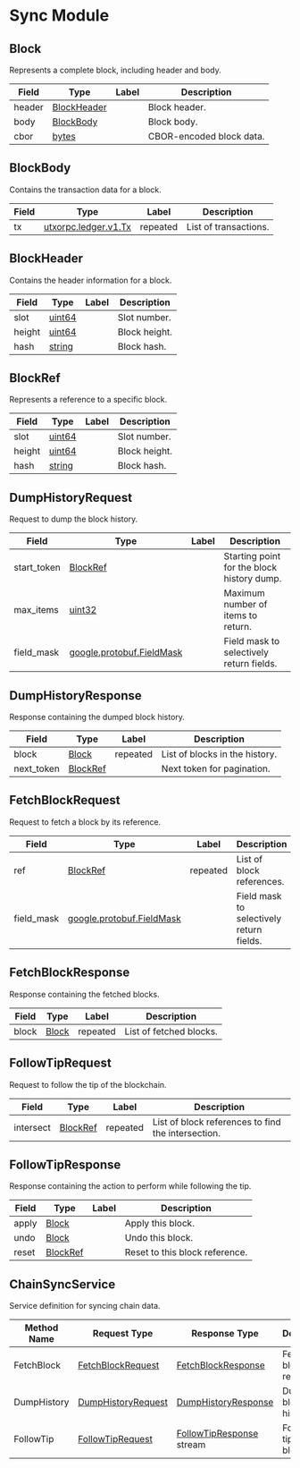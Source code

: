 # Sync Module

## Block

Represents a complete block, including header and body.

| Field  | Type                                        | Label | Description              |
| ------ | ------------------------------------------- | ----- | ------------------------ |
| header | [BlockHeader](#utxorpc-sync-v1-BlockHeader) |       | Block header.            |
| body   | [BlockBody](#utxorpc-sync-v1-BlockBody)     |       | Block body.              |
| cbor   | [bytes](#bytes)                             |       | CBOR-encoded block data. |

<a name="utxorpc-sync-v1-BlockBody"></a>

## BlockBody

Contains the transaction data for a block.

| Field | Type                                          | Label    | Description           |
| ----- | --------------------------------------------- | -------- | --------------------- |
| tx    | [utxorpc.ledger.v1.Tx](#utxorpc-ledger-v1-Tx) | repeated | List of transactions. |

<a name="utxorpc-sync-v1-BlockHeader"></a>

## BlockHeader

Contains the header information for a block.

| Field  | Type              | Label | Description   |
| ------ | ----------------- | ----- | ------------- |
| slot   | [uint64](#uint64) |       | Slot number.  |
| height | [uint64](#uint64) |       | Block height. |
| hash   | [string](#string) |       | Block hash.   |

<a name="utxorpc-sync-v1-BlockRef"></a>

## BlockRef

Represents a reference to a specific block.

| Field  | Type              | Label | Description   |
| ------ | ----------------- | ----- | ------------- |
| slot   | [uint64](#uint64) |       | Slot number.  |
| height | [uint64](#uint64) |       | Block height. |
| hash   | [string](#string) |       | Block hash.   |

<a name="utxorpc-sync-v1-DumpHistoryRequest"></a>

## DumpHistoryRequest

Request to dump the block history.

| Field       | Type                                                    | Label | Description                                |
| ----------- | ------------------------------------------------------- | ----- | ------------------------------------------ |
| start_token | [BlockRef](#utxorpc-sync-v1-BlockRef)                   |       | Starting point for the block history dump. |
| max_items   | [uint32](#uint32)                                       |       | Maximum number of items to return.         |
| field_mask  | [google.protobuf.FieldMask](#google-protobuf-FieldMask) |       | Field mask to selectively return fields.   |

<a name="utxorpc-sync-v1-DumpHistoryResponse"></a>

## DumpHistoryResponse

Response containing the dumped block history.

| Field      | Type                                  | Label    | Description                    |
| ---------- | ------------------------------------- | -------- | ------------------------------ |
| block      | [Block](#utxorpc-sync-v1-Block)       | repeated | List of blocks in the history. |
| next_token | [BlockRef](#utxorpc-sync-v1-BlockRef) |          | Next token for pagination.     |

<a name="utxorpc-sync-v1-FetchBlockRequest"></a>

## FetchBlockRequest

Request to fetch a block by its reference.

| Field      | Type                                                    | Label    | Description                              |
| ---------- | ------------------------------------------------------- | -------- | ---------------------------------------- |
| ref        | [BlockRef](#utxorpc-sync-v1-BlockRef)                   | repeated | List of block references.                |
| field_mask | [google.protobuf.FieldMask](#google-protobuf-FieldMask) |          | Field mask to selectively return fields. |

<a name="utxorpc-sync-v1-FetchBlockResponse"></a>

## FetchBlockResponse

Response containing the fetched blocks.

| Field | Type                            | Label    | Description             |
| ----- | ------------------------------- | -------- | ----------------------- |
| block | [Block](#utxorpc-sync-v1-Block) | repeated | List of fetched blocks. |

<a name="utxorpc-sync-v1-FollowTipRequest"></a>

## FollowTipRequest

Request to follow the tip of the blockchain.

| Field     | Type                                  | Label    | Description                                        |
| --------- | ------------------------------------- | -------- | -------------------------------------------------- |
| intersect | [BlockRef](#utxorpc-sync-v1-BlockRef) | repeated | List of block references to find the intersection. |

<a name="utxorpc-sync-v1-FollowTipResponse"></a>

## FollowTipResponse

Response containing the action to perform while following the tip.

| Field | Type                                  | Label | Description                    |
| ----- | ------------------------------------- | ----- | ------------------------------ |
| apply | [Block](#utxorpc-sync-v1-Block)       |       | Apply this block.              |
| undo  | [Block](#utxorpc-sync-v1-Block)       |       | Undo this block.               |
| reset | [BlockRef](#utxorpc-sync-v1-BlockRef) |       | Reset to this block reference. |

<a name="utxorpc-sync-v1-ChainSyncService"></a>

## ChainSyncService

Service definition for syncing chain data.

| Method Name | Request Type                                              | Response Type                                                  | Description                       |
| ----------- | --------------------------------------------------------- | -------------------------------------------------------------- | --------------------------------- |
| FetchBlock  | [FetchBlockRequest](#utxorpc-sync-v1-FetchBlockRequest)   | [FetchBlockResponse](#utxorpc-sync-v1-FetchBlockResponse)      | Fetch a block by its reference.   |
| DumpHistory | [DumpHistoryRequest](#utxorpc-sync-v1-DumpHistoryRequest) | [DumpHistoryResponse](#utxorpc-sync-v1-DumpHistoryResponse)    | Dump the block history.           |
| FollowTip   | [FollowTipRequest](#utxorpc-sync-v1-FollowTipRequest)     | [FollowTipResponse](#utxorpc-sync-v1-FollowTipResponse) stream | Follow the tip of the blockchain. |
